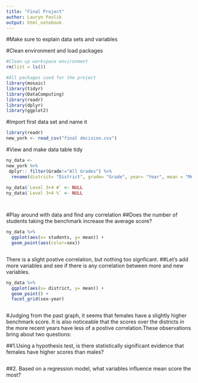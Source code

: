 ```yaml
---
title: "Final Project"
author: Lauryn Pavlik
output: html_notebook
---
```

#Make sure to explain data sets and variables




#Clean environment and load packages
```r
#Clean up workspace environment
rm(list = ls())

#All packages used for the project
library(mosaic)
library(tidyr)
library(DataComputing)
library(readr)
library(dplyr)
library(ggplot2)


```

#Import first data set and name it 
```r
library(readr)
new_york <- read_csv("final decision.csv")
```

#View and make data table tidy 
```r
ny_data <- 
new_york %>%
 dplyr:: filter(Grade!="All Grades") %>%
  rename(district= "District", grade= "Grade", year= "Year", mean = "Mean Scale Score", level_1 = "Level 1 #", level_1_perc = "Level 1 %", level_2 = "Level 2 #", level_2_perc = "Level 2 %",level_3 = "Level 3 #", level_3_perc = "Level 3 %",level_4 = "Level 4 #", level_4_perc = "Level 4 %", students="Number Tested", sex= "Category" )
  
ny_data$`Level 3+4 #` <- NULL
ny_data$`Level 3+4 %` <- NULL




```

#Play around with data and find any correlation
##Does the number of students taking the benchmark increase the average score? 
```r
ny_data %>%
  ggplot(aes(x= students, y= mean)) + 
  geom_point(aes(color=sex))



```

There is a slight postive correlation, but nothing too signficant.
##Let's add more variables and see if there is any correlation between more and new variables.  
```r
ny_data %>%
  ggplot(aes(x= district, y= mean)) + 
  geom_point() +
  facet_grid(sex~year)



```
#Judging from the past graph, it seems that females have a slightly higher benchmark score. It is also noticeable that the scores over the districts in the more recent years have less of a postive correlation.These observations bring about two questions: 

##1.Using a hypothesis test, is there statistically significant evidence that females have higher scores than males? 
```r



```


##2. Based on a regression model, what variables influence mean score the most?
```r





```

















